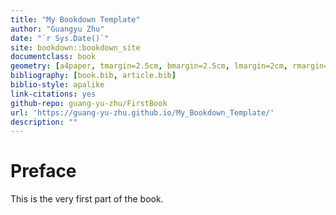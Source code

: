 ```yaml
--- 
title: "My Bookdown Template"
author: "Guangyu Zhu"
date: "`r Sys.Date()`"
site: bookdown::bookdown_site
documentclass: book
geometry: [a4paper, tmargin=2.5cm, bmargin=2.5cm, lmargin=2cm, rmargin=2cm]
bibliography: [book.bib, article.bib]
biblio-style: apalike
link-citations: yes
github-repo: guang-yu-zhu/FirstBook
url: 'https://guang-yu-zhu.github.io/My_Bookdown_Template/'
description: ""
---
```


# Preface {-}

This is the very first part of the book.